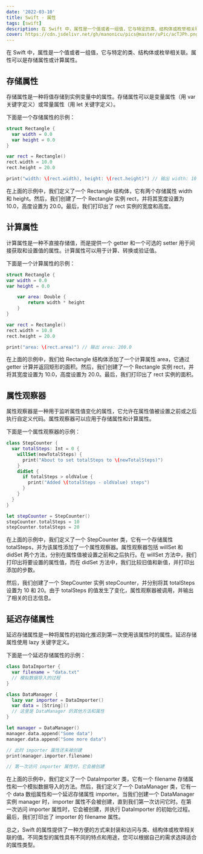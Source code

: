 ```yaml
---
date: '2022-03-10'
title: Swift - 属性
tags: [swift]
description: 在 Swift 中，属性是一个值或者一组值，它与特定的类、结构体或枚举相关联。属性可以是存储属性或计算属性。
cover: https://cdn.jsdelivr.net/gh/manonicu/pics@master/uPic/acTJPh.png
---
```


在 Swift 中，属性是一个值或者一组值，它与特定的类、结构体或枚举相关联。属性可以是存储属性或计算属性。

## 存储属性

存储属性是一种将值存储到实例变量中的属性。存储属性可以是变量属性（用 var 关键字定义）或常量属性（用 let 关键字定义）。

下面是一个存储属性的示例：

```swift
struct Rectangle {
  var width = 0.0
  var height = 0.0
}

var rect = Rectangle()
rect.width = 10.0
rect.height = 20.0

print("width: \(rect.width), height: \(rect.height)") // 输出 width: 10.0, height: 20.0
```

在上面的示例中，我们定义了一个 Rectangle 结构体，它有两个存储属性 width 和 height。然后，我们创建了一个 Rectangle 实例 rect，并将其宽度设置为 10.0，高度设置为 20.0。最后，我们打印出了 rect 实例的宽度和高度。

## 计算属性

计算属性是一种不直接存储值，而是提供一个 getter 和一个可选的 setter 用于间接获取和设置值的属性。计算属性可以用于计算、转换或验证值。

下面是一个计算属性的示例：

```swift
struct Rectangle {
var width = 0.0
var height = 0.0

    var area: Double {
        return width * height
    }
}

var rect = Rectangle()
rect.width = 10.0
rect.height = 20.0

print("area: \(rect.area)") // 输出 area: 200.0
```

在上面的示例中，我们给 Rectangle 结构体添加了一个计算属性 area，它通过 getter 计算并返回矩形的面积。然后，我们创建了一个 Rectangle 实例 rect，并将其宽度设置为 10.0，高度设置为 20.0。最后，我们打印出了 rect 实例的面积。

## 属性观察器

属性观察器是一种用于监听属性值变化的属性，它允许在属性值被设置之前或之后执行自定义代码。属性观察器可以应用于存储属性和计算属性。

下面是一个属性观察器的示例：

```swift
class StepCounter {
  var totalSteps: Int = 0 {
    willSet(newTotalSteps) {
      print("About to set totalSteps to \(newTotalSteps)")
    }
    didSet {
      if totalSteps > oldValue {
        print("Added \(totalSteps - oldValue) steps")
      }
    }
  }
}

let stepCounter = StepCounter()
stepCounter.totalSteps = 10
stepCounter.totalSteps = 20
```

在上面的示例中，我们定义了一个 StepCounter 类，它有一个存储属性 totalSteps，并为该属性添加了一个属性观察器。属性观察器包括 willSet 和 didSet 两个方法，分别在属性值被设置之前和之后执行。在 willSet 方法中，我们打印出将要设置的属性值，而在 didSet 方法中，我们比较旧值和新值，并打印出添加的步数。

然后，我们创建了一个 StepCounter 实例 stepCounter，并分别将其 totalSteps 设置为 10 和 20。由于 totalSteps 的值发生了变化，属性观察器被调用，并输出了相关的日志信息。

## 延迟存储属性

延迟存储属性是一种将属性的初始化推迟到第一次使用该属性时的属性。延迟存储属性使用 lazy 关键字定义。

下面是一个延迟存储属性的示例：

```swift
class DataImporter {
  var filename = "data.txt"
  // 模拟数据导入的过程
}

class DataManager {
  lazy var importer = DataImporter()
  var data = [String]()
  // 这里是 DataManager 的其他方法和属性
}

let manager = DataManager()
manager.data.append("Some data")
manager.data.append("Some more data")

// 此时 importer 属性还未被创建
print(manager.importer.filename)

// 第一次访问 importer 属性时，它会被创建
```

在上面的示例中，我们定义了一个 DataImporter 类，它有一个 filename 存储属性和一个模拟数据导入的方法。然后，我们定义了一个 DataManager 类，它有一个 data 数组属性和一个延迟存储属性 importer。当我们创建一个 DataManager 实例 manager 时，importer 属性不会被创建，直到我们第一次访问它时。在第一次访问 importer 属性时，它会被创建，并执行 DataImporter 的初始化过程。最后，我们打印出了 importer 的 filename 属性。

总之，Swift 的属性提供了一种方便的方式来封装和访问与类、结构体或枚举相关联的值。不同类型的属性具有不同的特点和用途，您可以根据自己的需求选择适合的属性类型。
